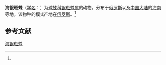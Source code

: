{{Speciesbox
| name = 海银斑蛛
| status = 
| status_system = 
| image = 
| genus = Argyrodes
| species = hyrcana
| authority = (Logunov et Marusik, 1990)<ref name='id12972'>{{cite web| url =http://www.bioinfo.cn/db05/BjdwSpecies.php?action=view&id=12972| title =海银斑蛛| work =《中国动物物种编目数据库》| publisher =中国科学院微生物研究所| author =中国科学院动物研究所| accessdate =2009-04-28| deadurl =yes| archiveurl =https://web.archive.org/web/20160305041741/http://www.bioinfo.cn/db05/BjdwSpecies.php?action=view&id=12972| archivedate =2016-03-05}}</ref>
}}

'''海银斑蛛'''（[[学名|学名]]：{{lang|la|''Argyrodes hyrcana''}}）为[[球蛛科|球蛛科]][[银斑蛛属|银斑蛛属]]的动物。分布于[[俄罗斯|俄罗斯]]以及[[中国大陆|中国大陆]]的[[海南|海南]]等地。该物种的模式产地在[[俄罗斯|俄罗斯]]。<ref name='id12972'/>

== 参考文献 ==
{{reflist}}

{{Wikispecies|Argyrodes hyrcana}}

[[Category:银斑蛛属|海银斑蛛]]


{{蜘蛛小作品}}